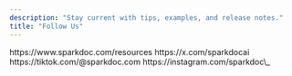 ```yaml
---
description: "Stay current with tips, examples, and release notes."
title: "Follow Us"
---
```


<Card title="Blog" icon="book" href="https://www.sparkdoc.com/resources">
  https://www.sparkdoc.com/resources
</Card>

<Card title="X (Twitter)" icon="x" href="https://x.com/sparkdocai">
  https://x.com/sparkdocai
</Card>

<Card title="TikTok" icon="tiktok" href="https://tiktok.com/@sparkdoc.com">
  https://tiktok.com/@sparkdoc.com
</Card>

<Card title="Instagram" icon="instagram" href="https://instagram.com/sparkdoc_">
  https://instagram.com/sparkdoc\_
</Card>